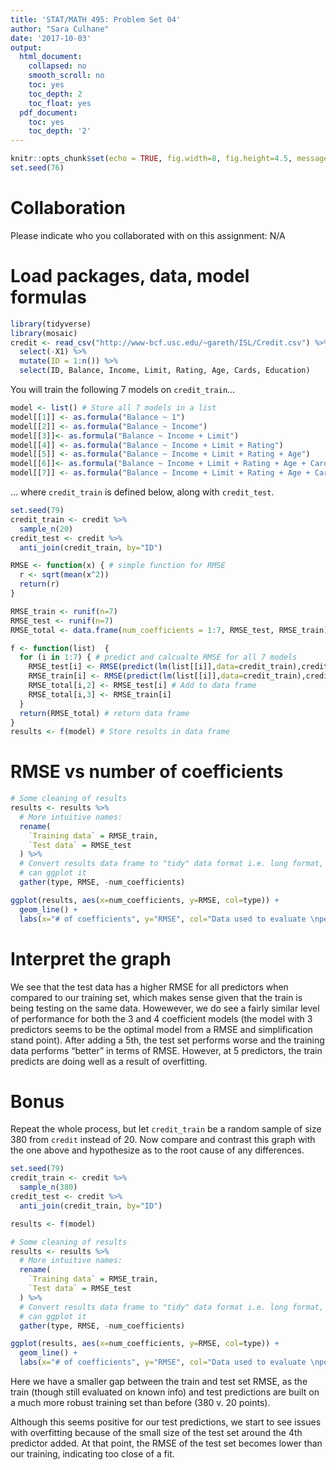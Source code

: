 ```yaml
---
title: 'STAT/MATH 495: Problem Set 04'
author: "Sara Culhane"
date: '2017-10-03'
output:
  html_document:
    collapsed: no
    smooth_scroll: no
    toc: yes
    toc_depth: 2
    toc_float: yes
  pdf_document:
    toc: yes
    toc_depth: '2'
---
```


```r
knitr::opts_chunk$set(echo = TRUE, fig.width=8, fig.height=4.5, message=FALSE)
set.seed(76)
```

# Collaboration

Please indicate who you collaborated with on this assignment: N/A


# Load packages, data, model formulas

```r
library(tidyverse)
library(mosaic)
credit <- read_csv("http://www-bcf.usc.edu/~gareth/ISL/Credit.csv") %>%
  select(-X1) %>%
  mutate(ID = 1:n()) %>% 
  select(ID, Balance, Income, Limit, Rating, Age, Cards, Education)
```

You will train the following 7 models on `credit_train`...

```r
model <- list() # Store all 7 models in a list
model[[1]] <- as.formula("Balance ~ 1")
model[[2]] <- as.formula("Balance ~ Income")
model[[3]]<- as.formula("Balance ~ Income + Limit")
model[[4]] <- as.formula("Balance ~ Income + Limit + Rating")
model[[5]] <- as.formula("Balance ~ Income + Limit + Rating + Age")
model[[6]]<- as.formula("Balance ~ Income + Limit + Rating + Age + Cards")
model[[7]] <- as.formula("Balance ~ Income + Limit + Rating + Age + Cards + Education")
```

... where `credit_train` is defined below, along with `credit_test`.

```r
set.seed(79)
credit_train <- credit %>% 
  sample_n(20)
credit_test <- credit %>% 
  anti_join(credit_train, by="ID")
```


```r
RMSE <- function(x) { # simple function for RMSE
  r <- sqrt(mean(x^2))
  return(r)
}
```

```r
RMSE_train <- runif(n=7)
RMSE_test <- runif(n=7)
RMSE_total <- data.frame(num_coefficients = 1:7, RMSE_test, RMSE_train) # Create data frame to store values since we can only return 1 in a function

f <- function(list)  {
  for (i in 1:7) { # predict and calcualte RMSE for all 7 models
    RMSE_test[i] <- RMSE(predict(lm(list[[i]],data=credit_train),credit_test) - credit_test$Balance) # Store test RMSE
    RMSE_train[i] <- RMSE(predict(lm(list[[i]],data=credit_train),credit_train) - credit_train$Balance) # Store train RMSE 
    RMSE_total[i,2] <- RMSE_test[i] # Add to data frame
    RMSE_total[i,3] <- RMSE_train[i]
  }
  return(RMSE_total) # return data frame
}
results <- f(model) # Store results in data frame


```



# RMSE vs number of coefficients







```r

# Some cleaning of results
results <- results %>% 
  # More intuitive names:
  rename(
    `Training data` = RMSE_train,
    `Test data` = RMSE_test
  ) %>% 
  # Convert results data frame to "tidy" data format i.e. long format, so that we
  # can ggplot it
  gather(type, RMSE, -num_coefficients)

ggplot(results, aes(x=num_coefficients, y=RMSE, col=type)) +
  geom_line() + 
  labs(x="# of coefficients", y="RMSE", col="Data used to evaluate \nperformance of fitted model")
```


# Interpret the graph

We see that the test data has a higher RMSE for all predictors when compared to our training set, which makes sense given that the train is being testing on the same data.  Howewever, we do see a fairly similar level of performance for both the 3 and 4 coefficient models (the model with 3 predictors seems to be the optimal model from a RMSE and simplification stand point).  After adding a 5th, the test set performs worse and the training data performs "better" in terms of RMSE.  However, at 5 predictors, the train predicts are doing well as a result of overfitting.



# Bonus

Repeat the whole process, but let `credit_train` be a random sample of size 380
from `credit` instead of 20. Now compare and contrast this graph with the
one above and hypothesize as to the root cause of any differences.

```r
set.seed(79)
credit_train <- credit %>% 
  sample_n(380)
credit_test <- credit %>% 
  anti_join(credit_train, by="ID")
```

```r
results <- f(model)
```


```r
# Some cleaning of results
results <- results %>% 
  # More intuitive names:
  rename(
    `Training data` = RMSE_train,
    `Test data` = RMSE_test
  ) %>% 
  # Convert results data frame to "tidy" data format i.e. long format, so that we
  # can ggplot it
  gather(type, RMSE, -num_coefficients)

ggplot(results, aes(x=num_coefficients, y=RMSE, col=type)) +
  geom_line() + 
  labs(x="# of coefficients", y="RMSE", col="Data used to evaluate \nperformance of fitted model")
```

Here we have a smaller gap between the train and test set RMSE, as the train (though still evaluated on known info) and test predictions are built on a much more robust training set than before (380 v. 20 points).  

Although this seems positive for our test predictions, we start to see issues with overfitting because of the small size of the test set around the 4th predictor added. At that point, the RMSE of the test set becomes lower than our training, indicating too close of a fit.
